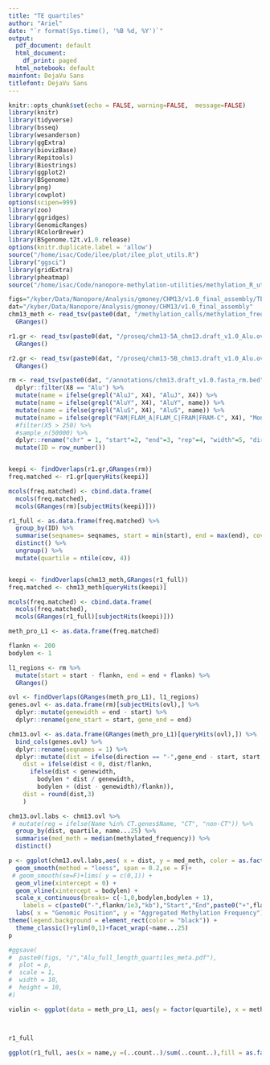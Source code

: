 ```yaml
---
title: "TE quartiles"
author: "Ariel"
date: "`r format(Sys.time(), '%B %d, %Y')`"
output:
  pdf_document: default
  html_document:
    df_print: paged
  html_notebook: default
mainfont: DejaVu Sans
titlefont: DejaVu Sans
---
```


```r
knitr::opts_chunk$set(echo = FALSE, warning=FALSE,  message=FALSE)
library(knitr)
library(tidyverse)
library(bsseq)
library(wesanderson)
library(ggExtra)
library(biovizBase)
library(Repitools)
library(Biostrings)
library(ggplot2)
library(BSgenome)
library(png)
library(cowplot)
options(scipen=999)
library(zoo)
library(ggridges)
library(GenomicRanges)
library(RColorBrewer)
library(BSgenome.t2t.v1.0.release)
options(knitr.duplicate.label = 'allow')
source("/home/isac/Code/ilee/plot/ilee_plot_utils.R")
library("ggsci")
library(gridExtra) 
library(pheatmap)
source("/home/isac/Code/nanopore-methylation-utilities/methylation_R_utils.R")
```

```r
figs="/kyber/Data/Nanopore/Analysis/gmoney/CHM13/v1.0_final_assembly/TE/figures"
dat="/kyber/Data/Nanopore/Analysis/gmoney/CHM13/v1.0_final_assembly"
chm13_meth <- read_tsv(paste0(dat, "/methylation_calls/methylation_frequency_50kb_split.tsv")) %>%
  GRanges()

r1.gr <- read_tsv(paste0(dat, "/proseq/chm13-5A_chm13.draft_v1.0_Alu.overlap.bed"), col_names = c("chr", "start", "end", "thing", "cov")) %>%
  GRanges()

r2.gr <- read_tsv(paste0(dat, "/proseq/chm13-5B_chm13.draft_v1.0_Alu.overlap.bed"), col_names = c("chr", "start", "end", "thing", "cov")) %>%
  GRanges()
```

```r



rm <- read_tsv(paste0(dat, "/annotations/chm13.draft_v1.0.fasta_rm.bed"), col_names = F) %>%
  dplyr::filter(X8 == "Alu") %>%
  mutate(name = ifelse(grepl("AluJ", X4), "AluJ", X4)) %>%
  mutate(name = ifelse(grepl("AluY", X4), "AluY", name)) %>%
  mutate(name = ifelse(grepl("AluS", X4), "AluS", name)) %>%
  mutate(name = ifelse(grepl("FAM|FLAM_A|FLAM_C|FRAM|FRAM-C", X4), "Monomeric", name)) %>%
  #filter(X5 > 250) %>%
  #sample_n(50000) %>%
  dplyr::rename("chr" = 1, "start"=2, "end"=3, "rep"=4, "width"=5, "direction"=6, "rep_type"=7, "rep_class"=8, "name"= name) %>%
  mutate(ID = row_number())


keepi <- findOverlaps(r1.gr,GRanges(rm))
freq.matched <- r1.gr[queryHits(keepi)]

mcols(freq.matched) <- cbind.data.frame(
  mcols(freq.matched),
  mcols(GRanges(rm)[subjectHits(keepi)]))

r1_full <- as.data.frame(freq.matched) %>%
  group_by(ID) %>%
  summarise(seqnames= seqnames, start = min(start), end = max(end), cov = mean(cov), name = name) %>%
  distinct() %>%
  ungroup() %>%
  mutate(quartile = ntile(cov, 4))


keepi <- findOverlaps(chm13_meth,GRanges(r1_full))
freq.matched <- chm13_meth[queryHits(keepi)]

mcols(freq.matched) <- cbind.data.frame(
  mcols(freq.matched),
  mcols(GRanges(r1_full)[subjectHits(keepi)]))

meth_pro_L1 <- as.data.frame(freq.matched)

flankn <- 200
bodylen <- 1

l1_regions <- rm %>%
  mutate(start = start - flankn, end = end + flankn) %>%
  GRanges()

ovl <- findOverlaps(GRanges(meth_pro_L1), l1_regions)
genes.ovl <- as.data.frame(rm)[subjectHits(ovl),] %>%
  dplyr::mutate(genewidth = end - start) %>%
  dplyr::rename(gene_start = start, gene_end = end) 

chm13.ovl <- as.data.frame(GRanges(meth_pro_L1)[queryHits(ovl),]) %>%
  bind_cols(genes.ovl) %>%
  dplyr::rename(seqnames = 1) %>%
  dplyr::mutate(dist = ifelse(direction == "-",gene_end - start, start - gene_start),
    dist = ifelse(dist < 0, dist/flankn,
      ifelse(dist < genewidth,
        bodylen * dist / genewidth,
        bodylen + (dist - genewidth)/flankn)), 
    dist = round(dist,3)
    )

chm13.ovl.labs <- chm13.ovl %>%
 # mutate(reg = ifelse(Name %in% CT.genes$Name, "CT", "non-CT")) %>%
  group_by(dist, quartile, name...25) %>%
  summarise(med_meth = median(methylated_frequency)) %>%
  distinct()

p <- ggplot(chm13.ovl.labs,aes( x = dist, y = med_meth, color = as.factor(quartile)))+
  geom_smooth(method = "loess", span = 0.2,se = F)+
 # geom_smooth(se=F)+lims( y = c(0,1)) +
  geom_vline(xintercept = 0) +
  geom_vline(xintercept = bodylen) +
  scale_x_continuous(breaks= c(-1,0,bodylen,bodylen + 1),
    labels = c(paste0("-",flankn/1e3,"kb"),"Start","End",paste0("+",flankn/1e3,"kb"))) +
  labs( x = "Genomic Position", y = "Aggregated Methylation Frequency") +
theme(legend.background = element_rect(color = "black")) +
  theme_classic()+ylim(0,1)+facet_wrap(~name...25)
p

#ggsave(
#  paste0(figs, "/","Alu_full_length_quartiles_meta.pdf"),
#  plot = p,
#  scale = 1,
#  width = 10,
#  height = 10,
#)

```




```r

violin <- ggplot(data = meth_pro_L1, aes(y = factor(quartile), x = methylated_frequency))+geom_density_ridges(rel_min_height = 0.01,scale = 0.8,quantile_lines = TRUE, quantiles = 2, bandwidth = .05)+theme_classic(base_size = 20)+labs(x = "CpG density", y = "Repeat")+facet_wrap(~name)



r1_full

ggplot(r1_full, aes(x = name,y =(..count..)/sum(..count..),fill = as.factor(quartile)))+geom_bar()

```





